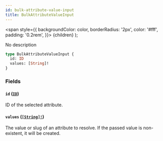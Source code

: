 ```yaml
---
id: bulk-attribute-value-input
title: BulkAttributeValueInput
---
```


<span
style={{
      backgroundColor: color,
      borderRadius: '2px',
      color: '#fff',
      padding: '0.2rem',
    }}>
{children}
</span>
);

No description

```graphql
type BulkAttributeValueInput {
  id: ID
  values: [String]!
}
```

### Fields

#### `id` ([`ID`](/api-reference/scalars/id.mdx))

ID of the selected attribute.

#### `values` ([`[String]!`](/api-reference/scalars/string.mdx))

The value or slug of an attribute to resolve. If the passed value is non-existent, it will be created.
